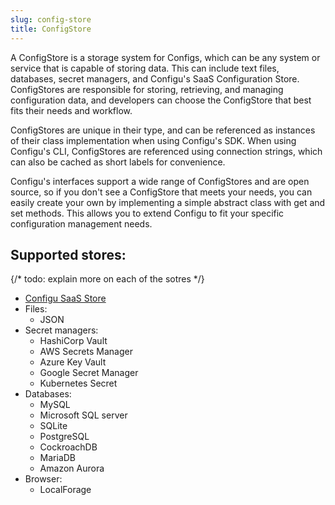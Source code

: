 ```yaml
---
slug: config-store
title: ConfigStore
---
```


A ConfigStore is a storage system for Configs, which can be any system or service that is capable of storing data. This can include text files, databases, secret managers, and Configu's SaaS Configuration Store. ConfigStores are responsible for storing, retrieving, and managing configuration data, and developers can choose the ConfigStore that best fits their needs and workflow.

ConfigStores are unique in their type, and can be referenced as instances of their class implementation when using Configu's SDK. When using Configu's CLI, ConfigStores are referenced using connection strings, which can also be cached as short labels for convenience.

Configu's interfaces support a wide range of ConfigStores and are open source, so if you don't see a ConfigStore that meets your needs, you can easily create your own by implementing a simple abstract class with get and set methods. This allows you to extend Configu to fit your specific configuration management needs.

## Supported stores:

{/* todo: explain more on each of the sotres */}

- [Configu SaaS Store](https://app.configu.com/)
- Files:
  - JSON
- Secret managers:
  - HashiCorp Vault
  - AWS Secrets Manager
  - Azure Key Vault
  - Google Secret Manager
  - Kubernetes Secret
- Databases:
  - MySQL
  - Microsoft SQL server
  - SQLite
  - PostgreSQL
  - CockroachDB
  - MariaDB
  - Amazon Aurora
- Browser:
  - LocalForage
